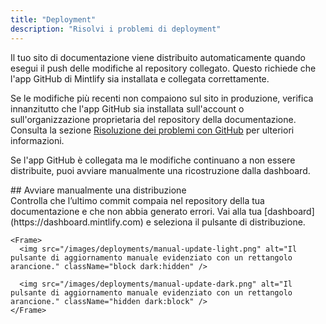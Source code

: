 ```yaml
---
title: "Deployment"
description: "Risolvi i problemi di deployment"
---
```


Il tuo sito di documentazione viene distribuito automaticamente quando esegui il push delle modifiche al repository collegato. Questo richiede che l&#39;app GitHub di Mintlify sia installata e collegata correttamente.

Se le modifiche più recenti non compaiono sul sito in produzione, verifica innanzitutto che l&#39;app GitHub sia installata sull&#39;account o sull&#39;organizzazione proprietaria del repository della documentazione. Consulta la sezione [Risoluzione dei problemi con GitHub](/it/deploy/github#troubleshooting) per ulteriori informazioni.

Se l&#39;app GitHub è collegata ma le modifiche continuano a non essere distribuite, puoi avviare manualmente una ricostruzione dalla dashboard.

<div id="manually-triggering-a-deployment">
  ## Avviare manualmente una distribuzione
</div>

<Steps>
  <Step title="Verifica che l’ultimo commit sia stato eseguito correttamente.">
    Controlla che l’ultimo commit compaia nel repository della tua documentazione e che non abbia generato errori.
  </Step>

  <Step title="Avvia manualmente una distribuzione.">
    Vai alla tua [dashboard](https://dashboard.mintlify.com) e seleziona il pulsante di distribuzione.

    <Frame>
      <img src="/images/deployments/manual-update-light.png" alt="Il pulsante di aggiornamento manuale evidenziato con un rettangolo arancione." className="block dark:hidden" />

      <img src="/images/deployments/manual-update-dark.png" alt="Il pulsante di aggiornamento manuale evidenziato con un rettangolo arancione." className="hidden dark:block" />
    </Frame>
  </Step>
</Steps>